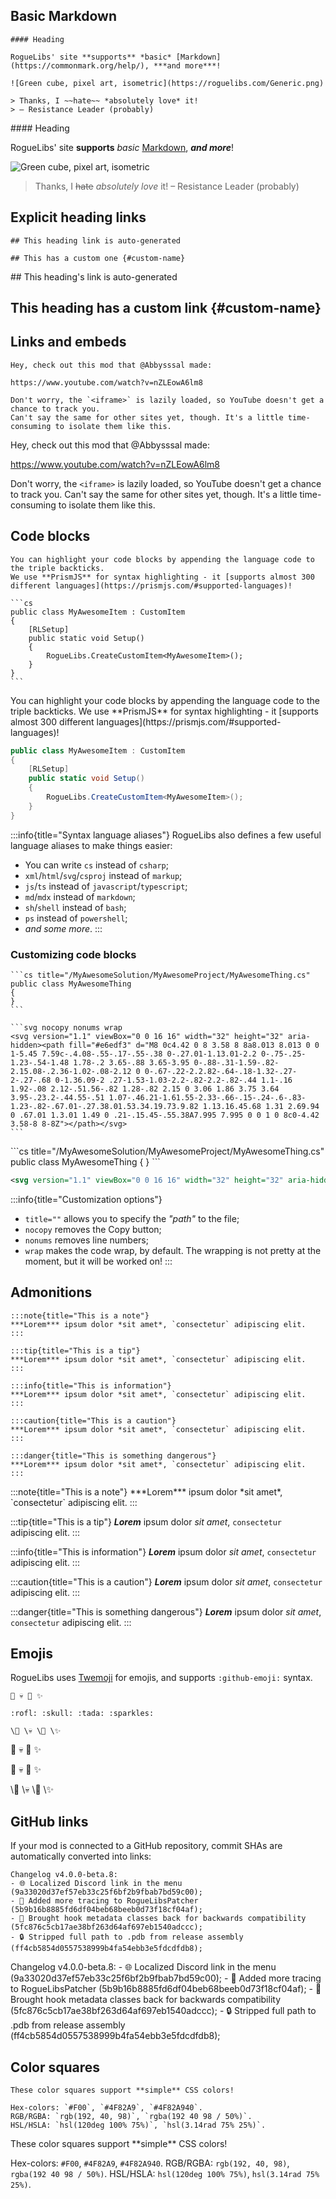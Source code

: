 
## Basic Markdown

```mdx title="/markdown-features/common.mdx"
#### Heading

RogueLibs' site **supports** *basic* [Markdown](https://commonmark.org/help/), ***and more***!

![Green cube, pixel art, isometric](https://roguelibs.com/Generic.png)

> Thanks, I ~~hate~~ *absolutely love* it!
> – Resistance Leader (probably)
```

<BrowserWindow address="/markdown-features/common.mdx">
#### Heading

RogueLibs' site **supports** *basic* [Markdown](https://commonmark.org/help/), ***and more***!

![Green cube, pixel art, isometric](https://roguelibs.com/Generic.png)

> Thanks, I ~~hate~~ *absolutely love* it!
> – Resistance Leader (probably)
</BrowserWindow>

## Explicit heading links

```mdx title="/markdown-features/explicit-heading-ids.mdx"
## This heading link is auto-generated

## This has a custom one {#custom-name} 
```

<BrowserWindow address="/markdown-features/explicit-heading-ids.mdx">
## This heading's link is auto-generated

## This heading has a custom link {#custom-name}
</BrowserWindow>

## Links and embeds

```mdx title="/markdown-features/links-and-embeds.mdx"
Hey, check out this mod that @Abbysssal made:

https://www.youtube.com/watch?v=nZLEowA6lm8

Don't worry, the `<iframe>` is lazily loaded, so YouTube doesn't get a chance to track you.
Can't say the same for other sites yet, though. It's a little time-consuming to isolate them like this.
```

<BrowserWindow address="/markdown-features/links-and-embeds.mdx">
Hey, check out this mod that @Abbysssal made:

https://www.youtube.com/watch?v=nZLEowA6lm8

Don't worry, the `<iframe>` is lazily loaded, so YouTube doesn't get a chance to track you.
Can't say the same for other sites yet, though. It's a little time-consuming to isolate them like this.
</BrowserWindow>

## Code blocks

`````mdx title="/markdown-features/code-blocks.mdx"
You can highlight your code blocks by appending the language code to the triple backticks.
We use **PrismJS** for syntax highlighting - it [supports almost 300 different languages](https://prismjs.com/#supported-languages)!

```cs
public class MyAwesomeItem : CustomItem
{
    [RLSetup]
    public static void Setup()
    {
        RogueLibs.CreateCustomItem<MyAwesomeItem>();
    }
}
```
`````

<BrowserWindow address="/markdown-features/code-blocks.mdx">
You can highlight your code blocks by appending the language code to the triple backticks.
We use **PrismJS** for syntax highlighting - it [supports almost 300 different languages](https://prismjs.com/#supported-languages)!

```cs
public class MyAwesomeItem : CustomItem
{
    [RLSetup]
    public static void Setup()
    {
        RogueLibs.CreateCustomItem<MyAwesomeItem>();
    }
}
```
</BrowserWindow>

:::info{title="Syntax language aliases"}
RogueLibs also defines a few useful language aliases to make things easier:

- You can write `cs` instead of `csharp`;
- `xml`/`html`/`svg`/`csproj` instead of `markup`;
- `js`/`ts` instead of `javascript`/`typescript`;
- `md`/`mdx` instead of `markdown`;
- `sh`/`shell` instead of `bash`;
- `ps` instead of `powershell`;
- *and some more*.
:::

### Customizing code blocks

`````mdx title="/markdown-features/code-blocks-2.mdx"
```cs title="/MyAwesomeSolution/MyAwesomeProject/MyAwesomeThing.cs"
public class MyAwesomeThing
{
}
```

```svg nocopy nonums wrap
<svg version="1.1" viewBox="0 0 16 16" width="32" height="32" aria-hidden><path fill="#e6edf3" d="M8 0c4.42 0 8 3.58 8 8a8.013 8.013 0 0 1-5.45 7.59c-.4.08-.55-.17-.55-.38 0-.27.01-1.13.01-2.2 0-.75-.25-1.23-.54-1.48 1.78-.2 3.65-.88 3.65-3.95 0-.88-.31-1.59-.82-2.15.08-.2.36-1.02-.08-2.12 0 0-.67-.22-2.2.82-.64-.18-1.32-.27-2-.27-.68 0-1.36.09-2 .27-1.53-1.03-2.2-.82-2.2-.82-.44 1.1-.16 1.92-.08 2.12-.51.56-.82 1.28-.82 2.15 0 3.06 1.86 3.75 3.64 3.95-.23.2-.44.55-.51 1.07-.46.21-1.61.55-2.33-.66-.15-.24-.6-.83-1.23-.82-.67.01-.27.38.01.53.34.19.73.9.82 1.13.16.45.68 1.31 2.69.94 0 .67.01 1.3.01 1.49 0 .21-.15.45-.55.38A7.995 7.995 0 0 1 0 8c0-4.42 3.58-8 8-8Z"></path></svg>
```
`````

<BrowserWindow address="/markdown-features/code-blocks-2.mdx">
```cs title="/MyAwesomeSolution/MyAwesomeProject/MyAwesomeThing.cs"
public class MyAwesomeThing
{
}
```

```svg nocopy nonums wrap
<svg version="1.1" viewBox="0 0 16 16" width="32" height="32" aria-hidden><path fill="#e6edf3" d="M8 0c4.42 0 8 3.58 8 8a8.013 8.013 0 0 1-5.45 7.59c-.4.08-.55-.17-.55-.38 0-.27.01-1.13.01-2.2 0-.75-.25-1.23-.54-1.48 1.78-.2 3.65-.88 3.65-3.95 0-.88-.31-1.59-.82-2.15.08-.2.36-1.02-.08-2.12 0 0-.67-.22-2.2.82-.64-.18-1.32-.27-2-.27-.68 0-1.36.09-2 .27-1.53-1.03-2.2-.82-2.2-.82-.44 1.1-.16 1.92-.08 2.12-.51.56-.82 1.28-.82 2.15 0 3.06 1.86 3.75 3.64 3.95-.23.2-.44.55-.51 1.07-.46.21-1.61.55-2.33-.66-.15-.24-.6-.83-1.23-.82-.67.01-.27.38.01.53.34.19.73.9.82 1.13.16.45.68 1.31 2.69.94 0 .67.01 1.3.01 1.49 0 .21-.15.45-.55.38A7.995 7.995 0 0 1 0 8c0-4.42 3.58-8 8-8Z"></path></svg>
```
</BrowserWindow>

:::info{title="Customization options"}
- `title=""` allows you to specify the *"path"* to the file;
- `nocopy` removes the Copy button;
- `nonums` removes line numbers;
- `wrap` makes the code wrap, by default. The wrapping is not pretty at the moment, but it will be worked on!
:::

## Admonitions

```mdx title="/markdown-features/admonitions.mdx"
:::note{title="This is a note"}
***Lorem*** ipsum dolor *sit amet*, `consectetur` adipiscing elit.
:::

:::tip{title="This is a tip"}
***Lorem*** ipsum dolor *sit amet*, `consectetur` adipiscing elit.
:::

:::info{title="This is information"}
***Lorem*** ipsum dolor *sit amet*, `consectetur` adipiscing elit.
:::

:::caution{title="This is a caution"}
***Lorem*** ipsum dolor *sit amet*, `consectetur` adipiscing elit.
:::

:::danger{title="This is something dangerous"}
***Lorem*** ipsum dolor *sit amet*, `consectetur` adipiscing elit.
:::
```

<BrowserWindow address="/markdown-features/admonitions.mdx">
:::note{title="This is a note"}
***Lorem*** ipsum dolor *sit amet*, `consectetur` adipiscing elit.
:::

:::tip{title="This is a tip"}
***Lorem*** ipsum dolor *sit amet*, `consectetur` adipiscing elit.
:::

:::info{title="This is information"}
***Lorem*** ipsum dolor *sit amet*, `consectetur` adipiscing elit.
:::

:::caution{title="This is a caution"}
***Lorem*** ipsum dolor *sit amet*, `consectetur` adipiscing elit.
:::

:::danger{title="This is something dangerous"}
***Lorem*** ipsum dolor *sit amet*, `consectetur` adipiscing elit.
:::
</BrowserWindow>

## Emojis

RogueLibs uses [Twemoji](https://github.com/jdecked/twemoji) for emojis, and supports `:github-emoji:` syntax.

```mdx title="/markdown-features/emojis.mdx"
🤣 💀 🎉 ✨

:rofl: :skull: :tada: :sparkles: 

\🤣 \💀 \🎉 \✨
```

<BrowserWindow address="/markdown-features/emojis.mdx">
🤣 💀 🎉 ✨

:rofl: :skull: :tada: :sparkles: 

\🤣 \💀 \🎉 \✨
</BrowserWindow>

## GitHub links

If your mod is connected to a GitHub repository, commit SHAs are automatically converted into links:

```mdx title="/markdown-features/github-integration.mdx"
Changelog v4.0.0-beta.8:
- 🌐 Localized Discord link in the menu (9a33020d37ef57eb33c25f6bf2b9fbab7bd59c00);
- 🥅 Added more tracing to RogueLibsPatcher (5b9b16b8885fd6df04beb68beeb0d73f18cf04af);
- 🧩 Brought hook metadata classes back for backwards compatibility (5fc876c5cb17ae38bf263d64af697eb1540adccc);
- 🔒 Stripped full path to .pdb from release assembly (ff4cb5854d0557538999b4fa54ebb3e5fdcdfdb8);
```

<BrowserWindow address="/markdown-features/github-integration.mdx">
Changelog v4.0.0-beta.8:
- 🌐 Localized Discord link in the menu (9a33020d37ef57eb33c25f6bf2b9fbab7bd59c00);
- 🥅 Added more tracing to RogueLibsPatcher (5b9b16b8885fd6df04beb68beeb0d73f18cf04af);
- 🧩 Brought hook metadata classes back for backwards compatibility (5fc876c5cb17ae38bf263d64af697eb1540adccc);
- 🔒 Stripped full path to .pdb from release assembly (ff4cb5854d0557538999b4fa54ebb3e5fdcdfdb8);
</BrowserWindow>

## Color squares

```mdx title="/markdown-features/color-squares.mdx"
These color squares support **simple** CSS colors!

Hex-colors: `#F00`, `#4F82A9`, `#4F82A940`.
RGB/RGBA: `rgb(192, 40, 98)`, `rgba(192 40 98 / 50%)`.
HSL/HSLA: `hsl(120deg 100% 75%)`, `hsl(3.14rad 75% 25%)`.
```

<BrowserWindow address="/markdown-features/color-squares.mdx">
These color squares support **simple** CSS colors!

Hex-colors: `#F00`, `#4F82A9`, `#4F82A940`.
RGB/RGBA: `rgb(192, 40, 98)`, `rgba(192 40 98 / 50%)`.
HSL/HSLA: `hsl(120deg 100% 75%)`, `hsl(3.14rad 75% 25%)`.
</BrowserWindow>

